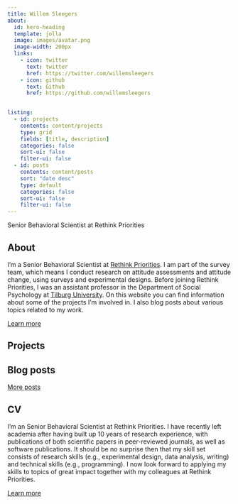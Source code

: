 ```yaml
---
title: Willem Sleegers
about:
  id: hero-heading
  template: jolla
  image: images/avatar.png
  image-width: 200px
  links:
    - icon: twitter
      text: twitter
      href: https://twitter.com/willemsleegers
    - icon: github
      text: Github
      href: https://github.com/willemsleegers
  

listing:
  - id: projects
    contents: content/projects
    type: grid
    fields: [title, description]
    categories: false
    sort-ui: false
    filter-ui: false
  - id: posts
    contents: content/posts
    sort: "date desc"
    type: default
    categories: false
    sort-ui: false
    filter-ui: false
---
```


::: {#hero-heading}
Senior Behavioral Scientist at Rethink Priorities
:::

## About

I'm a Senior Behavioral Scientist at [Rethink Priorities](https://rethinkpriorities.org/). I am part of the survey team, which means I conduct research on attitude assessments and attitude change, using surveys and experimental designs. Before joining Rethink Priorities, I was an assistant professor in the Department of Social Psychology at [Tilburg University](https://www.tilburguniversity.edu/). On this website you can find information about some of the projects I'm involved in. I also blog posts about various topics related to my work.

[Learn more](content/about.qmd "Learn more about me")

## Projects

::: {#projects}
:::

## Blog posts

::: {#posts}
:::

[More posts](content/blog.qmd "See more blog posts")

## CV

I'm an Senior Behavioral Scientist at Rethink Priorities. I have recently left academia after having built up 10 years of research experience, with publications of both scientific papers in peer-reviewed journals, as well as software publications. It should be no surprise then that my skill set consists of research skills (e.g., experimental design, data analysis, writing) and technical skills (e.g., programming). I now look forward to applying my skills to topics of great impact together with my colleagues at Rethink Priorities.

[Learn more](content/cv/cv.qmd "Learn more about my CV")
